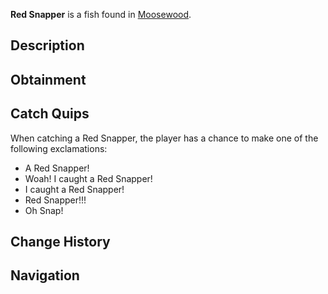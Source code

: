 {{FishInfobox
|image          = Red Snapper.png
|rarity         = Common
|sea            = First Sea
|location       = [[Moosewood]]
|sublocation    = Saltwater
|sources        = Fishing Rod
|radar_location = 
|xp             = 80
|weather        = 
|time           = 
|season         = Summer, Autumn
|bait           = 
|base_weight    = 7
|base_value     = 70
|weight_range   = 6
|base_chance    = 75
|base_resil     = 75
}}
'''Red Snapper''' is a {{Rarity|Common}} fish found in [[Moosewood]].

== Description ==
{{Description|The Red Snapper is a common salt water fish that can be commonly found all around Moosewoods oceans. They are a very noticeable fish with their obvious red and light red tones.|Bestiary Entry}}

== Obtainment ==
{{Description|Found in saltwater near Moosewood Docks. Prefers the Summer and Autumn.|Bestiary Hint}}
{{Fish Availability|
Moosewood/Docks
Moosewood/Seaweed and Mini-Island
Moosewood/Surrounding Ocean
|top_rods      = 
Leviathan's Fang Rod\221056.71\159305.79;
Trident Rod\209138.95\106170.72;
Free Spirit Rod\205546.03\105946.6;
Azure Of Lagoon\188418.42\161760.61;
No-Life Rod\187267.88\159788.5;
Training Rod\156920.8\159909.02;
Flimsy Rod\142399.07\135490.38;
Resourceful Rod\174748.96\187288.48;
Abyssal Specter Rod\177457.74\198684.32;
Egg Rod\173703.59\196762.64;
Wisdom Rod\172763.38\194781.87;
Great Dreamer Rod\172906.45\194066.89;
Verdant Shear Rod\172144.55\193662.15;
Seraphic Rod\185274.43\150268.82;
Ethereal Prism Rod\181487.85\91073.26;
Challenger's Rod\178960.4\137593.28;
Rod Of The Forgotten Fang\177677.84\137266.79;
Rod Of The Depths\176209.31\124733.48;
Rod Of The Exalted One\174908.68\130931.22;
Blazebringer Rod\174632.5\193085.38;
Zeus Rod\173697.87\191758.55;
Depthseeker Rod\172907.27\184786.93;
Volcanic Rod\167256.11\187272.6;
Avalanche Rod\165329.76\168706.78;
Steady Rod\80107.28\87577.79
|recommended   = Trident Rod
}}

== Catch Quips ==
When catching a Red Snapper, the player has a chance to make one of the following exclamations:
* A Red Snapper!
* Woah! I caught a Red Snapper!
* I caught a Red Snapper!
* Red Snapper!!!
* Oh Snap!

== Change History ==
{{Change History|{{subst:Current Version}}}}

== Navigation ==
{{Fish Navbox|Moosewood}}